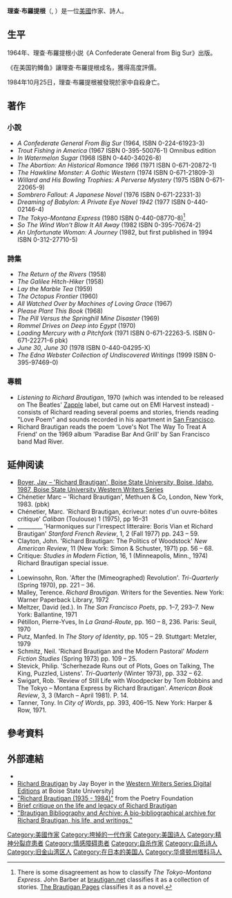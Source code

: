 {{Infobox writer
| name         = 理查·布羅提根<br>Richard Brautigan
| image        = 
| caption      = 
| birth_name   =
| birth_date   = {{Birth date|1935|1|30|mf=y}}
| birth_place  = {{USA}}[[華盛頓州|華盛頓州]][[塔科马_(华盛顿州)|塔科馬]]
| death_date   = 大约{{death date and age|1984|9|16|1935|1|30}}
| death_place  = {{USA}}[[加利福尼亞州|加利福尼亞州]]{{link-en|波利納斯|Bolinas, California}}
| occupation   = {{hlist|[[小说家|小说家]]|[[诗人|诗人]]|短篇小说作家}}
| nationality  = {{USA}}
| genre        = {{hlist|[[魔幻现实主义|魔幻现实主义]]|[[fabulation|fabulation]]|[[黑色幽默|黑色幽默]]|[[讽刺|讽刺]]}}
| movement     = [[后现代主义|后现代主义]]
| notableworks = ''[[Trout_Fishing_in_America|Trout Fishing in America]]'' (1967)<br>''[[In_Watermelon_Sugar|In Watermelon Sugar]]'' (1968)<br>''[[Willard_and_His_Bowling_Trophies:_A_Perverse_Mystery|Willard and His Bowling Trophies: A Perverse Mystery]]'' (1975)
}}
'''理查·布羅提根'''（{{lang-en|Richard Brautigan}}, {{bd|1935年|1月30日|1984年|9月16日}}）是一位[[美國|美國]]作家、詩人。

==生平==
1964年、理查·布羅提根小説《A Confederate General from Big Sur》出版。

《在美国钓鳟鱼》讓理查·布羅提根成名，獲得高度評價。

1984年10月25日，理查·布羅提根被發現於家中自殺身亡。

==著作==

===小說===

* ''A Confederate General From Big Sur'' (1964, ISBN 0-224-61923-3)
* ''Trout Fishing in America'' (1967 ISBN 0-395-50076-1) Omnibus edition
* ''In Watermelon Sugar'' (1968 ISBN 0-440-34026-8)
* ''The Abortion: An Historical Romance 1966'' (1971 ISBN 0-671-20872-1)
* ''The Hawkline Monster: A Gothic Western'' (1974 ISBN 0-671-21809-3)
* ''Willard and His Bowling Trophies: A Perverse Mystery'' (1975 ISBN 0-671-22065-9)
* ''Sombrero Fallout: A Japanese Novel'' (1976 ISBN 0-671-22331-3)
* ''Dreaming of Babylon: A Private Eye Novel 1942'' (1977 ISBN 0-440-02146-4)
* ''The Tokyo-Montana Express'' (1980 ISBN 0-440-08770-8)<ref>There is some disagreement as how to classify ''The Tokyo-Montana Express''. John Barber at [http://www.brautigan.net/stories.html brautigan.net] {{webarchive|url=https://web.archive.org/web/20090115040121/http://www.brautigan.net/stories.html |date=2009-01-15 }} classifies it as a collection of stories. [http://www.riza.com/richard/?page_id=8 The Brautigan Pages] {{webarchive|url=https://web.archive.org/web/20090123041032/http://www.riza.com/richard/?page_id=8 |date=2009-01-23 }} classifies it as a novel.</ref>
* ''So The Wind Won't Blow It All Away'' (1982 ISBN 0-395-70674-2)
* ''An Unfortunate Woman: A Journey'' (1982, but first published in 1994 ISBN 0-312-27710-5)

===詩集===
* ''The Return of the Rivers'' (1958)
* ''The Galilee Hitch-Hiker'' (1958)
* ''Lay the Marble Tea'' (1959)
* ''The Octopus Frontier'' (1960)
* ''All Watched Over by Machines of Loving Grace'' (1967)
* ''Please Plant This Book'' (1968)
* ''The Pill Versus the Springhill Mine Disaster'' (1969)
* ''Rommel Drives on Deep into Egypt'' (1970)
* ''Loading Mercury with a Pitchfork'' (1971 ISBN 0-671-22263-5. ISBN 0-671-22271-6 pbk)
* ''June 30, June 30'' (1978 ISBN 0-440-04295-X)
* ''The Edna Webster Collection of Undiscovered Writings'' (1999 ISBN 0-395-97469-0)


===專輯===
* ''Listening to Richard Brautigan'', 1970 (which was intended to be released on The Beatles' [[Zapple|Zapple]] label, but came out on EMI Harvest instead) - consists of Richard reading several poems and stories, friends reading "Love Poem" and sounds recorded in his apartment in [[San_Francisco|San Francisco]].
* Richard Brautigan reads the poem 'Love's Not The Way To Treat A Friend' on the 1969 album 'Paradise Bar And Grill' by San Francisco band Mad River.{{Citation needed|date=March 2011}}

==延伸阅读==
* [http://digital.boisestate.edu/cdm/ref/collection/western/id/43 Boyer, Jay – 'Richard Brautigan', Boise State University, Boise, Idaho, 1987, Boise State University Western Writers Series] {{Wayback|url=http://digital.boisestate.edu/cdm/ref/collection/western/id/43 |date=20171020214036 }}
* Chénetier Marc – 'Richard Brautigan', Methuen & Co, London, New York, 1983. {{ISBN|0-416-32960-8}} (pbk)
* Chénetier, Marc. 'Richard Brautigan, écriveur: notes d'un ouvre-bôites critique' ''Caliban'' (Toulouse) 1 (1975), pp 16–31
* _________ 'Harmoniques sur l'irrespect litteraire: Boris Vian et Richard Brautigan' ''Stanford French Review'', 1, 2 (Fall 1977) pp. 243 – 59.
* Clayton, John. 'Richard Brautigan: The Politics of Woodstock' ''New American Review'', 11 (New York: Simon & Schuster, 1971) pp. 56 – 68.
* Critique: ''Studies in Modern Fiction'', 16, 1 (Minneapolis, Minn., 1974) Richard Brautigan special issue.
* {{Cite book
| publisher = Counterpoint
| isbn = 978-1-58243-790-3
| last = Hjortsberg
| first = William
| authorlink = William Hjortsberg
| title = Jubilee Hitchhiker: The Life and Times of Richard Brautigan
| url = https://archive.org/details/jubileehitchhike0000hjor
| year = 2012
}}
* Loewinsohn, Ron. 'After the (Mimeographed) Revolution'. ''Tri-Quarterly'' (Spring 1970), pp. 221 – 36.
* Malley, Terence. ''Richard Brautigan''. Writers for the Seventies. New York: Warner Paperback Library, 1972
* Meltzer, David (ed.). In ''The San Francisco Poets'', pp. 1–7, 293–7. New York: Ballantine, 1971
* Pétillon, Pierre-Yves, In ''La Grand-Route'', pp. 160 – 8, 236. Paris: Seuil, 1970
* Putz, Manfed. In ''The Story of Identity'', pp. 105 – 29. Stuttgart: Metzler, 1979
* Schmitz, Neil. 'Richard Brautigan and the Modern Pastoral' ''Modern Fiction Studies'' (Spring 1973) pp. 109 – 25.
* Stevick, Philip. 'Scherhezade Runs out of Plots, Goes on Talking, The King, Puzzled, Listens'. ''Tri-Quarterly'' (Winter 1973), pp. 332 – 62.
* Swigart, Rob. 'Review of Still Life with Woodpecker by Tom Robbins and The Tokyo – Montana Express by Richard Brautigan'. ''American Book Review'', 3, 3 (March – April 1981). P. 14.
* Tanner, Tony. In ''City of Words'', pp. 393, 406–15. New York: Harper & Row, 1971.

==參考資料==
{{Reflist|30em}}

==外部連結==

* {{wikiquote-inline}}
* [http://digital.boisestate.edu/u?/western,43 Richard Brautigan] by Jay Boyer in the [https://web.archive.org/web/20160303172645/http://library.boisestate.edu/westernwriters/ Western Writers Series Digital Editions] at Boise State University]
* [http://www.poetryfoundation.org/archive/poet.html?id=778 "Richard Brautigan (1935 - 1984)"] {{Wayback|url=http://www.poetryfoundation.org/archive/poet.html?id=778 |date=20100807090531 }} from the  Poetry Foundation
* [https://web.archive.org/web/20131123084457/http://journals.concrete.org.au/inourtimes/archives/2005/09/thinking_about.html Brief critique on the life and legacy of Richard Brautigan]
* [https://web.archive.org/web/20080120043633/http://www.brautigan.net/biography.html "Brautigan Bibliography and Archive: A bio-bibliographical archive for Richard Brautigan, his life, and writings."]

{{Authority control}}
{{DEFAULTSORT:Brautigan, Richard}}
[[Category:美國作家|Category:美國作家]]
[[Category:垮掉的一代作家|Category:垮掉的一代作家]]
[[Category:美国诗人|Category:美国诗人]]
[[Category:精神分裂症患者|Category:精神分裂症患者]]
[[Category:情感障碍患者|Category:情感障碍患者]]
[[Category:自杀作家|Category:自杀作家]]
[[Category:自杀诗人|Category:自杀诗人]]
[[Category:旧金山湾区人|Category:旧金山湾区人]]
[[Category:在日本的美国人|Category:在日本的美国人]]
[[Category:华盛顿州塔科马人|Category:华盛顿州塔科马人]]